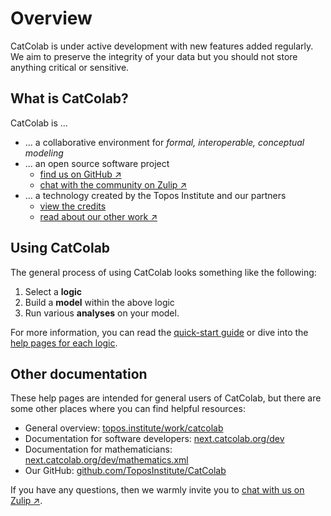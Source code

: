 
# Overview

<Warning>
CatColab is under active development with new features added regularly. We aim
to preserve the integrity of your data but you should not store anything
critical or sensitive.
</Warning>


## What is CatColab?

CatColab is ...

- ... a collaborative environment for *formal, interoperable, conceptual modeling*
- ... an open source software project
  * [find us on
  GitHub ↗](https://github.com/ToposInstitute/CatColab)
  * [chat with the community on Zulip ↗](https://catcolab.zulipchat.com)
- ... a technology created by the Topos Institute and our
  partners
  * [view the credits](credits)
  * [read about our other work ↗](https://topos.institute)


## Using CatColab

The general process of using CatColab looks something like the following:

1. Select a **logic**
2. Build a **model** within the above logic
3. Run various **analyses** on your model.

For more information, you can read the [quick-start guide](quick-start) or dive into the [help pages for each logic](logics).


## Other documentation

These help pages are intended for general users of CatColab, but there are some other places where you can find helpful resources:

- General overview: [topos.institute/work/catcolab](https://topos.institute/work/catcolab/)
- Documentation for software developers: [next.catcolab.org/dev](https://next.catcolab.org/dev/index.xml)
- Documentation for mathematicians: [next.catcolab.org/dev/mathematics.xml](https://next.catcolab.org/dev/mathematics.xml)
- Our GitHub: [github.com/ToposInstitute/CatColab](https://github.com/ToposInstitute/CatColab/)

If you have any questions, then we warmly invite you to [chat with us on Zulip ↗](https://catcolab.zulipchat.com).
